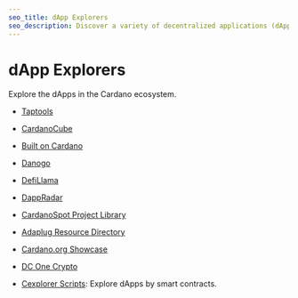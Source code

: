 ```yaml
---
seo_title: dApp Explorers
seo_description: Discover a variety of decentralized applications (dApps) in the Cardano ecosystem, using these explorers. Find the blockchain service for what you need.
---
```


# dApp Explorers

Explore the dApps in the Cardano ecosystem.

- [Taptools](https://www.taptools.io/)

- [CardanoCube](https://www.cardanocube.com/cardano-ecosystem-interactive-map)

- [Built on Cardano](https://builtoncardano.com/)

- [Danogo](https://danogo.io/tvl-report)

- [DefiLlama](https://defillama.com/chain/Cardano?currency=ADA)

- [DappRadar](https://dappradar.com/rankings/protocol/cardano)

- [CardanoSpot Project Library](https://cardanospot.io/project-library/all/)

- [Adaplug Resource Directory](https://adaplug.com/business-directory)

- [Cardano.org Showcase](https://developers.cardano.org/showcase/)

- [DC One Crypto](https://dconecrypto.finance/#)

- [Cexplorer Scripts](https://cexplorer.io/dapps): Explore dApps by smart contracts.
